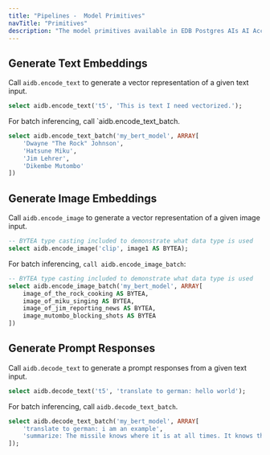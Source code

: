 ```yaml
---
title: "Pipelines -  Model Primitives"
navTitle: "Primitives"
description: "The model primitives available in EDB Postgres AIs AI Accelerator Pipelines."
---
```


## Generate Text Embeddings

Call `aidb.encode_text` to generate a vector representation of a given text input.

```sql
select aidb.encode_text('t5', 'This is text I need vectorized.');
```

For batch inferencing, call `aidb.encode_text_batch.

```sql
select aidb.encode_text_batch('my_bert_model', ARRAY[
    'Dwayne "The Rock" Johnson',
    'Hatsune Miku',
    'Jim Lehrer',
    'Dikembe Mutombo'
])
```

## Generate Image Embeddings

Call `aidb.encode_image` to generate a vector representation of a given image input.

```sql
-- BYTEA type casting included to demonstrate what data type is used
select aidb.encode_image('clip', image1 AS BYTEA);
```

For batch inferencing, `call aidb.encode_image_batch`:


```sql
-- BYTEA type casting included to demonstrate what data type is used
select aidb.encode_image_batch('my_bert_model', ARRAY[
    image_of_the_rock_cooking AS BYTEA,
    image_of_miku_singing AS BYTEA,
    image_of_jim_reporting_news AS BYTEA,
    image_mutombo_blocking_shots AS BYTEA
])
```

## Generate Prompt Responses

Call `aidb.decode_text` to generate a prompt responses from a given text input.

```sql
select aidb.decode_text('t5', 'translate to german: hello world');
```

For batch inferencing, call `aidb.decode_text_batch`.

```sql
select aidb.decode_text_batch('my_bert_model', ARRAY[
    'translate to german: i am an example',
    'summarize: The missile knows where it is at all times. It knows this because it knows where it isn''t. By subtracting where it is from where it isn''t, or where it isn''t from where it is (whichever is greater), it obtains a difference, or deviation. The guidance subsystem uses deviations to generate corrective commands to drive the missile from a position where it is to a position where it isn''t, and arriving at a position where it wasn''t, it now is.'
]);
```
